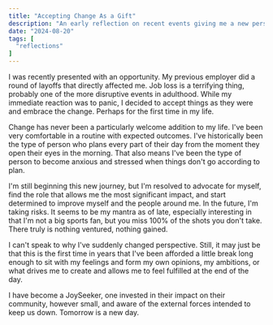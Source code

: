 ```yaml
---
title: "Accepting Change As a Gift"
description: "An early reflection on recent events giving me a new perspective."
date: "2024-08-20"
tags: [
  "reflections"
]
---
```


I was recently presented with an opportunity. My previous employer did a round of layoffs that directly affected me. Job loss is a terrifying thing, probably one of the more disruptive events in adulthood. While my immediate reaction was to panic, I decided to accept things as they were and embrace the change. Perhaps for the first time in my life.

Change has never been a particularly welcome addition to my life. I've been very comfortable in a routine with expected outcomes. I've historically been the type of person who plans every part of their day from the moment they open their eyes in the morning. That also means I've been the type of person to become anxious and stressed when things don't go according to plan.

I'm still beginning this new journey, but I'm resolved to advocate for myself, find the role that allows me the most significant impact, and start determined to improve myself and the people around me. In the future, I'm taking risks. It seems to be my mantra as of late, especially interesting in that I'm not a big sports fan, but you miss 100% of the shots you don't take. There truly is nothing ventured, nothing gained.

I can't speak to why I've suddenly changed perspective. Still, it may just be that this is the first time in years that I've been afforded a little break long enough to sit with my feelings and form my own opinions, my ambitions, or what drives me to create and allows me to feel fulfilled at the end of the day.

I have become a JoySeeker, one invested in their impact on their community, however small, and aware of the external forces intended to keep us down. Tomorrow is a new day.
